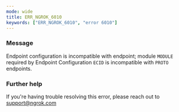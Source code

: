 ```yaml
---
mode: wide
title: ERR_NGROK_6010
keywords: ["ERR_NGROK_6010", "error 6010"]
---
```



### Message

Endpoint configuration is incompatible with endpoint; module `MODULE` required by Endpoint Configuration `ECID` is incompatible with `PROTO` endpoints.

<ErrorDetails />

### Further help

If you're having trouble resolving this error, please reach out to [support@ngrok.com](mailto:support@ngrok.com?subject=Help%20with%20ERR_NGROK_6010)

